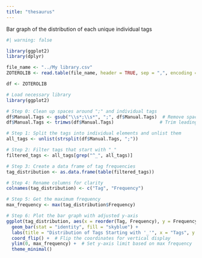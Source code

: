 ```yaml
---
title: "thesaurus"
---
```


Bar graph of the distribution of each unique individual tags

```r

#| warning: false

library(ggplot2)
library(dplyr)

file_name <- "../My library.csv"
ZOTEROLIB <- read.table(file_name, header = TRUE, sep = ",", encoding = "UTF-8")

df <- ZOTEROLIB

# Load necessary library
library(ggplot2)

# Step 0: Clean up spaces around ";" and individual tags
df$Manual.Tags <- gsub("\\s*;\\s*", ";", df$Manual.Tags)  # Remove spaces around ";"
df$Manual.Tags <- trimws(df$Manual.Tags)                 # Trim leading/trailing spaces

# Step 1: Split the tags into individual elements and unlist them
all_tags <- unlist(strsplit(df$Manual.Tags, ";"))

# Step 2: Filter tags that start with "_"
filtered_tags <- all_tags[grep("^_", all_tags)]

# Step 3: Create a data frame of tag frequencies
tag_distribution <- as.data.frame(table(filtered_tags))

# Step 4: Rename columns for clarity
colnames(tag_distribution) <- c("Tag", "Frequency")

# Step 5: Get the maximum frequency
max_frequency <- max(tag_distribution$Frequency)

# Step 6: Plot the bar graph with adjusted y-axis
ggplot(tag_distribution, aes(x = reorder(Tag, Frequency), y = Frequency)) +
  geom_bar(stat = "identity", fill = "skyblue") +
  labs(title = "Distribution of Tags Starting with '_'", x = "Tags", y = "Frequency") +
  coord_flip() +  # Flip the coordinates for vertical display
  ylim(0, max_frequency) +  # Set y-axis limit based on max frequency
  theme_minimal()

```
